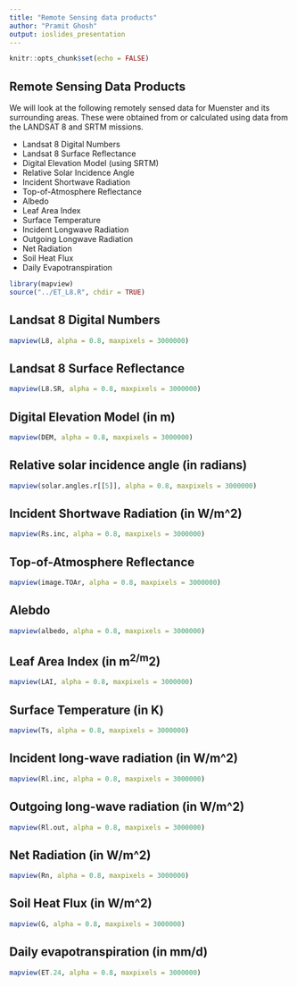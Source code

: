 ```yaml
---
title: "Remote Sensing data products"
author: "Pramit Ghosh"
output: ioslides_presentation
---
```


```r
knitr::opts_chunk$set(echo = FALSE)
```


## Remote Sensing Data Products

We will look at the following remotely sensed data for Muenster and its surrounding areas. These were obtained from or calculated using data from the LANDSAT 8 and SRTM missions.

* Landsat 8 Digital Numbers
* Landsat 8 Surface Reflectance
* Digital Elevation Model (using SRTM)
* Relative Solar Incidence Angle
* Incident Shortwave Radiation
* Top-of-Atmosphere Reflectance
* Albedo
* Leaf Area Index
* Surface Temperature
* Incident Longwave Radiation
* Outgoing Longwave Radiation
* Net Radiation
* Soil Heat Flux
* Daily Evapotranspiration

```r
library(mapview)
source("../ET_L8.R", chdir = TRUE)
```

## Landsat 8 Digital Numbers

```r
mapview(L8, alpha = 0.8, maxpixels = 3000000)
```

## Landsat 8 Surface Reflectance

```r
mapview(L8.SR, alpha = 0.8, maxpixels = 3000000)
```

## Digital Elevation Model (in m)

```r
mapview(DEM, alpha = 0.8, maxpixels = 3000000)
```

## Relative solar incidence angle (in radians)

```r
mapview(solar.angles.r[[5]], alpha = 0.8, maxpixels = 3000000)
```

## Incident Shortwave Radiation (in W/m^2)

```r
mapview(Rs.inc, alpha = 0.8, maxpixels = 3000000)
```

## Top-of-Atmosphere Reflectance

```r
mapview(image.TOAr, alpha = 0.8, maxpixels = 3000000)
```

## Alebdo

```r
mapview(albedo, alpha = 0.8, maxpixels = 3000000)
```

## Leaf Area Index (in m^2/m^2)

```r
mapview(LAI, alpha = 0.8, maxpixels = 3000000)
```

## Surface Temperature (in K)

```r
mapview(Ts, alpha = 0.8, maxpixels = 3000000)
```

## Incident long-wave radiation (in W/m^2)

```r
mapview(Rl.inc, alpha = 0.8, maxpixels = 3000000)
```

## Outgoing long-wave radiation (in W/m^2)

```r
mapview(Rl.out, alpha = 0.8, maxpixels = 3000000)
```

## Net Radiation (in W/m^2)

```r
mapview(Rn, alpha = 0.8, maxpixels = 3000000)
```

## Soil Heat Flux (in W/m^2)

```r
mapview(G, alpha = 0.8, maxpixels = 3000000)
```

## Daily evapotranspiration (in mm/d)

```r
mapview(ET.24, alpha = 0.8, maxpixels = 3000000)
```




